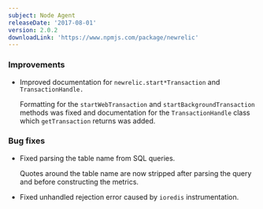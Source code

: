 ```yaml
---
subject: Node Agent
releaseDate: '2017-08-01'
version: 2.0.2
downloadLink: 'https://www.npmjs.com/package/newrelic'
---
```


### Improvements

* Improved documentation for `newrelic.start*Transaction` and `TransactionHandle.`

  Formatting for the `startWebTransaction` and `startBackgroundTransaction` methods was fixed and documentation for the `TransactionHandle` class which `getTransaction` returns was added.

### Bug fixes

* Fixed parsing the table name from SQL queries.

  Quotes around the table name are now stripped after parsing the query and before constructing the metrics.
* Fixed unhandled rejection error caused by `ioredis` instrumentation.
